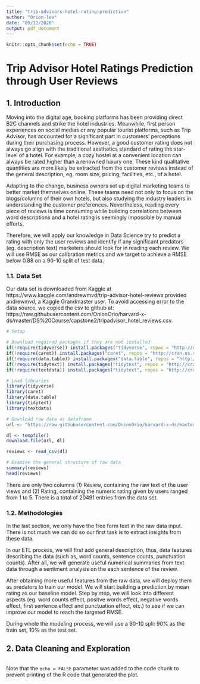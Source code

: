 ---
title: "trip-advisors-hotel-rating-prediction"
author: "Orion-lee"
date: "09/12/2020"
output: pdf_document
---

```{r setup, include=FALSE}
knitr::opts_chunk$set(echo = TRUE)
```

# Trip Advisor Hotel Ratings Prediction through User Reviews
 
## 1. Introduction

Moving into the digital age, booking platforms has been providing direct B2C channels and strike the hotel industries. Meanwhile, first person experiences on social medias or any popular tourist platforms, such as Trip Advisor, has accounted for a significant part in customers' perceptions during their purchasing process. However, a good customer rating does not always go align with the traditional aesthetics standard of rating the star-level of a hotel. For example, a cozy hostel at a convenient location can always be rated higher than a renowned luxury one. These kind qualitative quantities are more likely be extracted from the customer reviews instead of the general description, eg. room size, pricing, facilities, etc., of a hotel.

Adapting to the change, business owners set up digital marketing teams to better market themselves online. These teams need not only to focus on the blogs/columns of their own hotels, but also studying the industry leaders in understanding the customer preferences. Nevertheless, reading every piece of reviews is time consuming while building correlations between word descriptions and a hotel rating is seemingly impossible by manual efforts.

Therefore, we will apply our knowledge in Data Science try to predict a rating with only the user reviews and identify if any significant predators (eg. description text) marketers should look for in reading each review. We will use RMSE as our calibration metrics and we target to achieve a RMSE below 0.88 on a 90-10 split of test data.

### 1.1. Data Set

Our data set is downloaded from Kaggle at https://www.kaggle.com/andrewmvd/trip-advisor-hotel-reviews provided andrewmvd, a Kaggle Grandmaster user. To avoid accessing error to the data source, we copied the csv to github at:
https://raw.githubusercontent.com/OnionOrio/harvard-x-ds/master/DS%20Course/capstone2/tripadvisor_hotel_reviews.csv.


```{r reviews}
# Setup

# Download required packages if they are not installed
if(!require(tidyverse)) install.packages("tidyverse", repos = "http://cran.us.r-project.org")
if(!require(caret)) install.packages("caret", repos = "http://cran.us.r-project.org")
if(!require(data.table)) install.packages("data.table", repos = "http://cran.us.r-project.org")
if(!require(tidytext)) install.packages("tidytext", repos = "http://cran.us.r-project.org")
if(!require(textdata)) install.packages("tidytext", repos = "http://cran.us.r-project.org")

# Load libraries
library(tidyverse)
library(caret)
library(data.table)
library(tidytext)
library(textdata)

# Download raw data as dataframe
url <- "https://raw.githubusercontent.com/OnionOrio/harvard-x-ds/master/DS%20Course/capstone2/tripadvisor_hotel_reviews.csv"

dl <- tempfile()
download.file(url, dl)

reviews <- read_csv(dl)

# Examine the general structure of raw data
summary(reviews)
head(reviews)

```

There are only two columns (1) Review, containing the raw text of the user views and (2) Rating, containing the numeric rating given by users ranged from 1 to 5. There is a total of 20491 entries from the data set.

### 1.2. Methodologies

In the last section, we only have the free form text in the raw data input. There is not much we can do so our first task is to extract insights from these data. 

In our ETL process, we will first add general description, thus, data features describing the data (such as, word counts, sentence counts, punctuation counts). After all, we will generate useful numerical summaries from text data through a sentiment analysis on the each sentence of the review.

After obtaining more useful features from the raw data, we will deploy them as predators to train our model. We will start building a prediction by mean rating as our baseline model. Step by step, we will look into different aspects (eg. word counts effect, positve words effect, negative words effect, first sentence effect and punctuation effect, etc.) to see if we can improve our model to reach the targeted RMSE.

During whole the modeling process, we will use a 90-10 spli: 90% as the train set, 10% as the test set.


## 2. Data Cleaning and Exploration

```{r}


```

Note that the `echo = FALSE` parameter was added to the code chunk to prevent printing of the R code that generated the plot.
